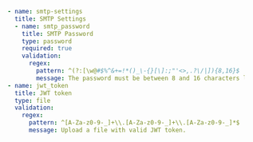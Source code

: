 ```yaml
    - name: smtp-settings
      title: SMTP Settings
      - name: smtp_password
        title: SMTP Password
        type: password
        required: true
        validation:
          regex: 
            pattern: ^(?:[\w@#$%^&+=!*()_\-{}[\]:;"'<>,.?\/|]){8,16}$
            message: The password must be between 8 and 16 characters long and can contain a combination of uppercase letters, lowercase letters, digits, and special characters.
    - name: jwt_token
      title: JWT token
      type: file
      validation:
        regex: 
          pattern: ^[A-Za-z0-9-_]+\\.[A-Za-z0-9-_]+\\.[A-Za-z0-9-_]*$
          message: Upload a file with valid JWT token.            
```
